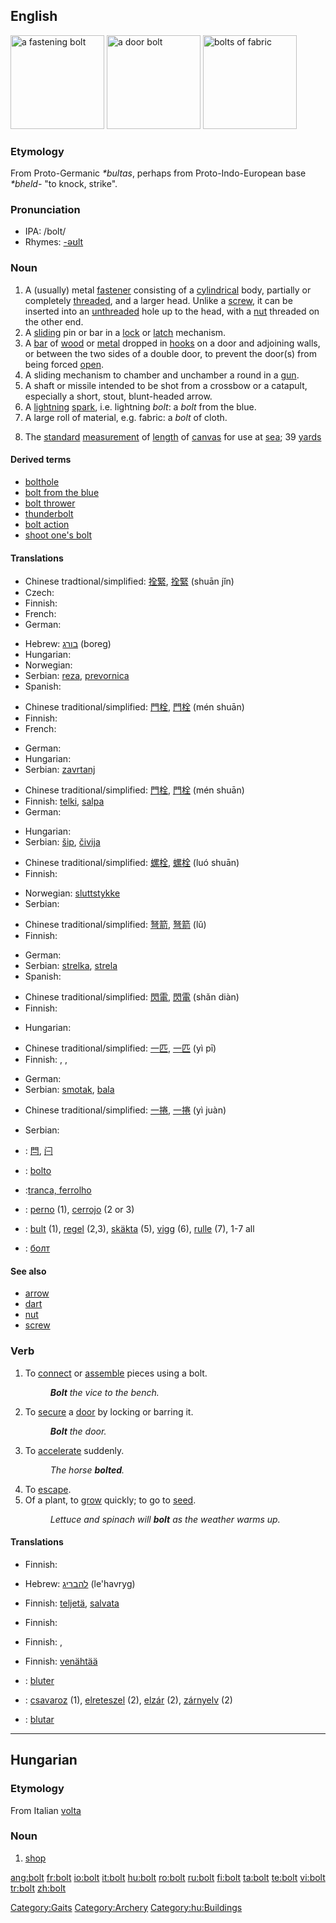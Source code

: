{{wikipedia}}
==English==
[[Image:Bolt-with-nut.jpg|thumb|right|150px|a fastening bolt]]
[[Image:Bolt_lock.jpg|thumb|right|150px|a door bolt]]
[[Image:Stoffballen2_fcm.jpg|thumb|right|150px|bolts of fabric]]
<!-- overlaps trans. table [[Image:Lightning3.jpg|thumb|right|150px|bolts of lightning]]-->

===Etymology===
From Proto-Germanic ''*bultas'', perhaps from Proto-Indo-European base ''*bheld-'' "to knock, strike".

===Pronunciation===
* IPA: /bolt/ {{audio|en-us-bolt.ogg|Audio (US)}}
* Rhymes: [[Rhymes:English:-əʊlt|-əʊlt]]

===Noun===
{{en-noun}}

# A (usually) metal [[fastener]] consisting of a [[cylindrical]] body, partially or completely [[threaded]], and a larger head. Unlike a [[screw]], it can be inserted into an [[unthreaded]] hole up to the head, with a [[nut]] threaded on the other end.
# A [[slide|sliding]] pin or bar in a [[lock]] or [[latch]] mechanism.
# A [[bar]] of [[wood]] or [[metal]] dropped in [[hook]]s on a door and adjoining walls, or between the two sides of a double door, to prevent the door(s) from being forced [[open]].
# A sliding mechanism to chamber and unchamber a round in a [[gun]].
# A shaft or missile intended to be shot from a crossbow or a catapult, especially a short, stout, blunt-headed arrow.
# A [[lightning]] [[spark]], i.e. lightning ''bolt'': a ''bolt'' from the blue.
# A large roll of material, e.g. fabric: a ''bolt'' of cloth.
# {{nautical}} The [[standard]] [[measurement]] of [[length]] of [[canvas]] for use at [[sea]]; 39 [[yard]]s

====Derived terms====
* [[bolthole]]
* [[bolt from the blue]]
* [[bolt thrower]]
* [[thunderbolt]]
* [[bolt action]]
* [[shoot one's bolt]]

====Translations====
{{trans-top|metal fastener}}
* Chinese tradtional/simplified: [[拴緊]], [[拴緊]] (shuān jǐn)
* Czech: {{t-|cs|šroub|m}}
* Finnish: {{t+|fi|pultti}}
* French: {{t+|fr|boulon|m}}
* German: {{t+|de|Schraube|f}}
{{trans-mid}}
* Hebrew: [[בורג]] (boreg) {{m}}
* Hungarian: {{t|hu|csavar}}
* Norwegian: {{t-|no|bolt|m}}
* Serbian: [[reza]], [[prevornica]]
* Spanish: {{t+|es|tornillo|m}}
{{trans-bottom}}

{{trans-top|sliding pin or bar in a lock}}
* Chinese traditional/simplified: [[門栓]], [[門栓]] (mén shuān)
* Finnish: {{t-|fi|salpa}}
* French: {{t+|fr|verrou|m}}
{{trans-mid}}
* German: {{t+|de|Riegel|m}}
* Hungarian: {{t|hu|retesz}}
* Serbian: [[zavrtanj]]
{{trans-bottom}}

{{trans-top|bar to prevent a door from being forced open}}
* Chinese traditional/simplified: [[門栓]], [[門栓]] (mén shuān)
* Finnish: [[telki]], [[salpa]]
* German: {{t+|de|Riegel|m}}
{{trans-mid}}
* Hungarian: {{t|hu|tolózár}}
* Serbian: [[šip]], [[čivija]]
{{trans-bottom}}

{{trans-top|sliding mechanism to chamber and unchamber a round in a gun}}
* Chinese traditional/simplified: [[螺栓]], [[螺栓]] (luó shuān)
* Finnish: {{t+|fi|lukko}}
{{trans-mid}}
* Norwegian: [[sluttstykke]] {{n}}
* Serbian: {{t+|sr|zatvarač}}
{{trans-bottom}}

{{trans-top|short, stout, blunt-headed arrow}}
* Chinese traditional/simplified: [[弩箭]], [[弩箭]] (lǔ)
* Finnish: {{t+|fi|vasama}}
{{trans-mid}}
* German: {{t-|de|Bolzen|m}}
* Serbian: [[strelka]], [[strela]]
* Spanish: {{t+|es|virote|m}}
{{trans-bottom}}

{{trans-top|lightning spark}}
* Chinese traditional/simplified: [[閃電]], [[閃電]] (shǎn diàn)
* Finnish: {{t+|fi|salama}}
{{trans-mid}}
* Hungarian: {{t|hu|villámcsapás}}
{{trans-bottom}}

{{trans-top|large roll of material}}
* Chinese traditional/simplified: [[一匹]], [[一匹]] (yì pī)
* Finnish: {{t-|fi|rulla}}, {{t+|fi|pakka}}, {{t-|fi|paali}}
{{trans-mid}}
* German: {{t-|de|Ballen|m}}
* Serbian: [[smotak]], [[bala]]
{{trans-bottom}}

{{trans-top|standard measure of length of canvas}}
* Chinese traditional/simplified: [[一捲]], [[一捲]] (yì juàn)
{{trans-mid}}
* Serbian: {{t-|sr|bala}}
{{trans-bottom}}

{{checktrans-top}}
* {{ttbc|CJKV Characters}}: [[閂]], [[闩]]
{{trans-mid}}
* {{ttbc|Ido}}: [[bolto]]
* {{ttbc|Portuguese}}:[[tranca, ferrolho]]
* {{ttbc|Spanish}}: [[perno]] {{m}} (1), [[cerrojo]] {{m}} (2 or 3)
* {{ttbc|Swedish}}: [[bult]] (1), [[regel]] (2,3), [[skäkta]] (5), [[vigg]] (6), [[rulle]] (7), 1-7 all {{c}}
* {{ttbc|Ukrainian}}: [[болт]]
{{trans-bottom}}

====See also====
* [[arrow]]
* [[dart]]
* [[nut]]
* [[screw]]

===Verb===
{{en-verb}}

# To [[connect]] or [[assemble]] pieces using a bolt.
#: '''''Bolt''' the vice to the bench.''
# To [[secure]] a [[door]] by locking or barring it.
#: '' '''Bolt''' the door.''
# To [[accelerate]] suddenly.
#: ''The horse '''bolted'''.''
# To [[escape]].
# Of a plant, to [[grow]] quickly; to go to [[seed]].
#: ''Lettuce and spinach will '''bolt''' as the weather warms up.''

====Translations====
{{trans-top|to connect pieces using a bolt}}
* Finnish: {{t-|fi|pultata}}
{{trans-mid}}
* Hebrew: [[להבריג]] (le'havryg)
{{trans-bottom}}

{{trans-top|to secure a door}}
* Finnish: [[teljetä]], [[salvata]]
{{trans-mid}}
{{trans-bottom}}

{{trans-top|to accelerate suddenly}}
* Finnish: {{t-|fi|rynnätä}}
{{trans-mid}}
{{trans-bottom}}

{{trans-top|to escape}}
* Finnish: {{t-|fi|karata}}, {{t+|fi|paeta}}
{{trans-mid}}
{{trans-bottom}}

{{trans-top|of a plant, to grow quickly}}
* Finnish: [[venähtää]]
{{trans-mid}}
{{trans-bottom}}

{{checktrans-top}}
* {{ttbc|French}}: [[bluter]]
* {{ttbc|Hungarian}}: [[csavaroz]] (1), [[elreteszel]] (2), [[elzár]] (2), [[zárnyelv]] (2)
* {{ttbc|Ido}}: [[blutar]]
{{trans-bottom}}

[[Category:Gaits]]

----

==Hungarian==

===Etymology===
From Italian [[volta]]

===Noun===
{{hu-noun|ok}}

# [[shop]]

[[Category:Archery]]
[[Category:hu:Buildings]]

[[ang:bolt]]
[[fr:bolt]]
[[io:bolt]]
[[it:bolt]]
[[hu:bolt]]
[[ro:bolt]]
[[ru:bolt]]
[[fi:bolt]]
[[ta:bolt]]
[[te:bolt]]
[[vi:bolt]]
[[tr:bolt]]
[[zh:bolt]]